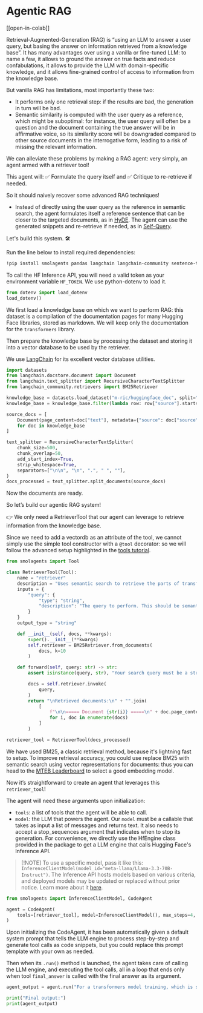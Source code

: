 <!--Copyright 2024 The HuggingFace Team. All rights reserved.

Licensed under the Apache License, Version 2.0 (the "License"); you may not use this file except in compliance with
the License. You may obtain a copy of the License at

http://www.apache.org/licenses/LICENSE-2.0

Unless required by applicable law or agreed to in writing, software distributed under the License is distributed on
an "AS IS" BASIS, WITHOUT WARRANTIES OR CONDITIONS OF ANY KIND, either express or implied. See the License for the
specific language governing permissions and limitations under the License.

⚠️ Note that this file is in Markdown but contain specific syntax for our doc-builder (similar to MDX) that may not be
rendered properly in your Markdown viewer.

-->
# Agentic RAG

[[open-in-colab]]

Retrieval-Augmented-Generation (RAG) is “using an LLM to answer a user query, but basing the answer on information retrieved from a knowledge base”. It has many advantages over using a vanilla or fine-tuned LLM: to name a few, it allows to ground the answer on true facts and reduce confabulations, it allows to provide the LLM with domain-specific knowledge, and it allows fine-grained control of access to information from the knowledge base.

But vanilla RAG has limitations, most importantly these two:
- It performs only one retrieval step: if the results are bad, the generation in turn will be bad.
- Semantic similarity is computed with the user query as a reference, which might be suboptimal: for instance, the user query will often be a question and the document containing the true answer will be in affirmative voice, so its similarity score will be downgraded compared to other source documents in the interrogative form, leading to a risk of missing the relevant information.

We can alleviate these problems by making a RAG agent: very simply, an agent armed with a retriever tool!

This agent will: ✅ Formulate the query itself and ✅ Critique to re-retrieve if needed.

So it should naively recover some advanced RAG techniques!
- Instead of directly using the user query as the reference in semantic search, the agent formulates itself a reference sentence that can be closer to the targeted documents, as in [HyDE](https://huggingface.co/papers/2212.10496).
The agent can use the generated snippets and re-retrieve if needed, as in [Self-Query](https://docs.llamaindex.ai/en/stable/examples/evaluation/RetryQuery/).

Let's build this system. 🛠️

Run the line below to install required dependencies:
```bash
!pip install smolagents pandas langchain langchain-community sentence-transformers datasets python-dotenv rank_bm25 --upgrade -q
```
To call the HF Inference API, you will need a valid token as your environment variable `HF_TOKEN`.
We use python-dotenv to load it.
```py
from dotenv import load_dotenv
load_dotenv()
```

We first load a knowledge base on which we want to perform RAG: this dataset is a compilation of the documentation pages for many Hugging Face libraries, stored as markdown. We will keep only the documentation for the `transformers` library.

Then prepare the knowledge base by processing the dataset and storing it into a vector database to be used by the retriever.

We use [LangChain](https://python.langchain.com/docs/introduction/) for its excellent vector database utilities.

```py
import datasets
from langchain.docstore.document import Document
from langchain.text_splitter import RecursiveCharacterTextSplitter
from langchain_community.retrievers import BM25Retriever

knowledge_base = datasets.load_dataset("m-ric/huggingface_doc", split="train")
knowledge_base = knowledge_base.filter(lambda row: row["source"].startswith("huggingface/transformers"))

source_docs = [
    Document(page_content=doc["text"], metadata={"source": doc["source"].split("/")[1]})
    for doc in knowledge_base
]

text_splitter = RecursiveCharacterTextSplitter(
    chunk_size=500,
    chunk_overlap=50,
    add_start_index=True,
    strip_whitespace=True,
    separators=["\n\n", "\n", ".", " ", ""],
)
docs_processed = text_splitter.split_documents(source_docs)
```

Now the documents are ready.

So let’s build our agentic RAG system!

👉 We only need a RetrieverTool that our agent can leverage to retrieve information from the knowledge base.

Since we need to add a vectordb as an attribute of the tool, we cannot simply use the simple tool constructor with a `@tool` decorator: so we will follow the advanced setup highlighted in the [tools tutorial](../tutorials/tools).

```py
from smolagents import Tool

class RetrieverTool(Tool):
    name = "retriever"
    description = "Uses semantic search to retrieve the parts of transformers documentation that could be most relevant to answer your query."
    inputs = {
        "query": {
            "type": "string",
            "description": "The query to perform. This should be semantically close to your target documents. Use the affirmative form rather than a question.",
        }
    }
    output_type = "string"

    def __init__(self, docs, **kwargs):
        super().__init__(**kwargs)
        self.retriever = BM25Retriever.from_documents(
            docs, k=10
        )

    def forward(self, query: str) -> str:
        assert isinstance(query, str), "Your search query must be a string"

        docs = self.retriever.invoke(
            query,
        )
        return "\nRetrieved documents:\n" + "".join(
            [
                f"\n\n===== Document {str(i)} =====\n" + doc.page_content
                for i, doc in enumerate(docs)
            ]
        )

retriever_tool = RetrieverTool(docs_processed)
```
We have used BM25, a classic retrieval method, because it's lightning fast to setup.
To improve retrieval accuracy, you could use replace BM25 with semantic search using vector representations for documents: thus you can head to the [MTEB Leaderboard](https://huggingface.co/spaces/mteb/leaderboard) to select a good embedding model.

Now it’s straightforward to create an agent that leverages this `retriever_tool`!

The agent will need these arguments upon initialization:
- `tools`: a list of tools that the agent will be able to call.
- `model`: the LLM that powers the agent.
Our `model` must be a callable that takes as input a list of messages and returns text. It also needs to accept a stop_sequences argument that indicates when to stop its generation. For convenience, we directly use the HfEngine class provided in the package to get a LLM engine that calls Hugging Face's Inference API.

>[!NOTE] To use a specific model, pass it like this: `InferenceClientModel(model_id="meta-llama/Llama-3.3-70B-Instruct")`. The Inference API hosts models based on various criteria, and deployed models may be updated or replaced without prior notice. Learn more about it [here](https://huggingface.co/docs/api-inference/supported-models).

```py
from smolagents import InferenceClientModel, CodeAgent

agent = CodeAgent(
    tools=[retriever_tool], model=InferenceClientModel(), max_steps=4, verbosity_level=2
)
```
Upon initializing the CodeAgent, it has been automatically given a default system prompt that tells the LLM engine to process step-by-step and generate tool calls as code snippets, but you could replace this prompt template with your own as needed.

Then when its `.run()` method is launched, the agent takes care of calling the LLM engine, and executing the tool calls, all in a loop that ends only when tool `final_answer` is called with the final answer as its argument.

```py
agent_output = agent.run("For a transformers model training, which is slower, the forward or the backward pass?")

print("Final output:")
print(agent_output)
```



